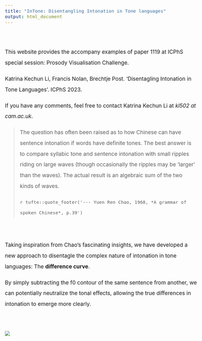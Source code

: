 ```yaml
---
title: "InTone: Disentangling Intonation in Tone languages"
output: html_document
---
```

<style type="text/css">
  body{
  font-size: 13pt;
  p {line-height: 2em;}
}
</style>

\

This website provides the accompany examples of paper 1119 at ICPhS special session: Prosody Visualisation Challenge.

Katrina Kechun Li, Francis Nolan, Brechtje Post. 'Disentagling Intonation in Tone Languages'. ICPhS 2023.

If you have any comments, feel free to contact Katrina Kechun Li at *kl502 at cam.ac.uk*.

> The question has often been raised as to how Chinese can have sentence intonation if words have definite tones. The best answer is to compare syllabic tone and sentence intonation with small ripples riding on large waves (though occasionally the ripples may be 'larger' than the waves). The actual result is an algebraic sum of the two kinds of waves.
>
>`r tufte::quote_footer('--- Yuen Ren Chao, 1968, *A grammar of spoken Chinese*, p.39')`

\

Taking inspiration from Chao's fascinating insights, we have developed a new approach to disentagle the complex nature of intonation in tone languages: The **difference curve**. 

By simply subtracting the f0 contour of the same sentence from another, we can potentially neutralize the tonal effects, allowing the true differences in intonation to emerge more clearly.

\

![](wavedemo.png)


